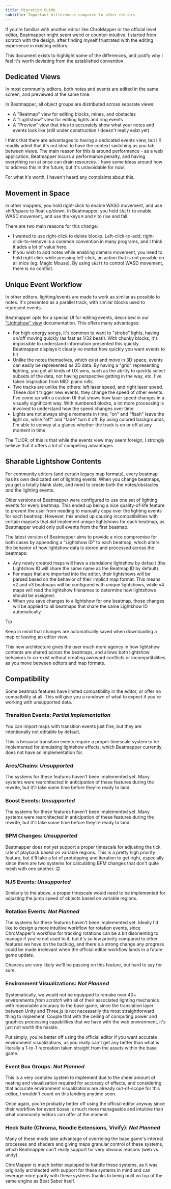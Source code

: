 ```yaml
---
title: Migration Guide
subtitle: Important differences compared to other editors
---
```


If you're familiar with another editor like ChroMapper or the official level editor, Beatmapper might seem weird or counter-intuitive. 
I started from scratch with the design, after finding myself frustrated with the editing experience in existing editors.

This document exists to highlight some of the differences, and justify why I feel it's worth deviating from the established convention.

## Dedicated Views

In most community editors, both notes and events are edited in the same screen, and previewed at the same time. 

In Beatmapper, all object groups are distributed across separate views:

- A "Beatmap" view for editing blocks, mines, and obstacles
- A "Lightshow" view for editing lights and ring events
- A "Preview" view that tries to accurately show what your notes and events look like (still under construction / doesn't really exist yet)

I think that there are advantages to having a dedicated events view, but I'll readily admit that it's not ideal to have the context switching as you tab between views. 
The main reason for this is around performance - as a web application, Beatmapper incurs a performance penalty, and having everything run at once can drain resources. 
I have some ideas around how to address this in the future, but it's unavoidable for now.

For what it's worth, I haven't heard any complaints about this.

## Movement in Space

In other mappers, you hold right-click to enable WASD movement, and use shift/space to float up/down. In Beatmapper, you hold `Shift` to enable WASD movement, and use the keys `R` and `F` to rise and fall.

There are two main reasons for this change:

- I wanted to use right-click to delete blocks. Left-click-to-add, right-click-to-remove is a common convention in many programs, and I think it adds a lot of value here.
- If you wish to add notes while enabling camera movement, you need to hold right click while pressing left-click, an action that is not possible on all mice (eg. Magic Mouse). 
By using `Shift` to control WASD movement, there is no conflict.

## Unique Event Workflow

In other editors, lighting/events are made to work as similar as possible to notes. It's presented as a parallel track, with similar blocks used to represent events.

Beatmapper opts for a special UI for editing events, described in our ["Lightshow" view](/docs/events-view) documentation. This offers many advantages:

- For high-energy songs, it's common to want to "strobe" lights, having on/off moving quickly (as fast as 1/32 beat!). With chunky blocks, it's impossible to understand information presented this quickly. Beatmapper displays it clearly no matter how quickly you want events to hit
- Unlike the notes themselves, which exist and move in 3D space, events can easily be represented as 2D data. By having a "grid" representing lighting, you get all kinds of UX wins, such as the ability to quickly select subsets of the data, not having perspective getting in the way, etc. I've taken inspiration from MIDI piano rolls.
- Two tracks are unlike the others: left laser speed, and right laser speed. These don't trigger new events, they change the speed of other events. I've come up with a custom UI that shows how laser speed changes in a visually significant way. With numbered blocks, a lot more processing is involved to understand how the speed changes over time.
- Lights are not always single moments in time; "on" and "flash" leave the light on, while "off" and "fade" turn it off. By using colored backgrounds, I'm able to convey at a glance whether the track is on or off at any moment in time.

The TL:DR; of this is that while the events view may seem foreign, I strongly believe that it offers a lot of compelling advantages.

## Sharable Lightshow Contents

For community editors (and certain legacy map formats), every beatmap has its own dedicated set of lighting events. 
When you change beatmaps, you get a totally blank slate, and need to create both the notes/obstacles _and_ the lighting events.

Older versions of Beatmapper were configured to use one set of lighting events for every beatmap. 
This ended up being a nice quality-of-life feature to prevent the user from needing to manually copy over the lighting events for each beatmap.
However, this ended up causing incompatibilities with certain mapsets that *did* implement unique lightshows for each beatmap, 
as Beatmapper would only pull events from the first beatmap.

The latest version of Beatmapper aims to provide a nice compromise for both cases by appending a "Lightshow ID" to each beatmap, 
which alters the behavior of how lightshow data is stored and processed across the beatmaps:

- Any newly created maps will have a standalone lightshow by default (the Lightshow ID will share the same name as the Beatmap ID by default).
- For maps that are imported into the editor, their lightshows will be parsed based on the behavior of their implicit map format.
  This means v2 and v3 beatmaps will be configured with unique lightshows, while v4 maps will read the lightshow filenames to determine how lightshows should be assigned.
- When you save changes to a lightshow for one beatmap, those changes will be applied to all beatmaps that share the same Lightshow ID automatically.

> [!tip]
> Keep in mind that changes are automatically saved when downloading a map or leaving an editor view.

This new architecture gives the user much more agency in how lightshow contents are shared across the beatmaps, 
and allows both lightshow behaviors to co-exist without creating awkward conflicts or incompatibilities as you move between editors and map formats.

## Compatibility

Some beatmap features have limited compatibility in the editor, or offer no compatbility at all. This will give you a rundown of what to expect if you're working with unsupported data.

### Transition Events: *Partial Implementation*

You can import maps with transition events just fine, but they are intentionally not editable by default.

This is because transition events require a proper timescale system to be implemented for simulating lightshow effects, which Beatmapper currently does not have an implementation for.

### Arcs/Chains: *Unsupported*

The systems for these features haven't been implemented yet. 
Many systems were rearchitected in anticipation of these features during the rewrite, but it'll take some time before they're ready to land.

### Boost Events: *Unsupported*

The systems for these features haven't been implemented yet. 
Many systems were rearchitected in anticipation of these features during the rewrite, but it'll take some time before they're ready to land.

### BPM Changes: *Unsupported*

Beatmapper does not yet support a proper timescale for adjusting the tick rate of playback based on variable regions. 
This is a pretty high priority feature, but it'll take a lot of prototyping and iteration to get right, 
especially since there are two systems for calculating BPM changes that don't quite mesh with one another. 🙃

### NJS Events: *Unsupported*

Similarly to the above, a proper timescale would need to be implemented for adjusting the jump speed of objects based on variable regions. 

### Rotation Events: *Not Planned*

The systems for these features haven't been implemented yet. 
Ideally I'd like to design a more intuitive workflow for rotation events, since ChroMapper's workflow for tracking rotations can be a bit disorienting to manage if you're not used to it, 
but it's so low priority compared to other features we have on the backlog, and there's a strong change any progress could be made irrelevant when the official editor workflow lands in a future game update.

Chances are very likely we'll be passing on this feature, but hard to say for sure.

### Environment Visualizations: *Not Planned*

Systematically, we would not be equipped to remake over 40+ environments *from scratch* with all of their associated lighting mechanics with reasonable accuracy to the base game, 
since the translation layer between Unity and Three.js is not necessarily the most straightforward thing to implement.
Couple that with the ceiling of computing power and graphics processing capabilities that we have with the web environment, it's just not worth the hassle.

Put simply, you're better off using the official editor if you want accurate environment visualizations, 
as you really can't get any better than what is literally a 1-to-1 recreation taken straight from the assets within the base game.

### Event Box Groups: *Not Planned*

This is a very complex system to implement due to the sheer amount of nesting and visualization required for accuracy of effects, 
and considering that accurate environment visualizations are already out-of-scope for this editor, I wouldn't count on this landing anytime soon.

Once again, you're probably better off using the official editor anyway since their workflow for event boxes is much more manageable and intuitive than what community editors can offer at the moment.

### Heck Suite (Chroma, Noodle Extensions, Vivify): *Not Planned*

Many of these mods take advantage of overriding the base game's internal processes and shaders and giving maps granular control of these systems, 
which Beatmapper can't really support for very obvious reasons (web vs. unity).

ChroMapper is much better equipped to handle these systems, 
as it was originally architected with support for these systems in mind and can leverage more parity with these systems thanks to being built on top of the same engine as Beat Saber itself.